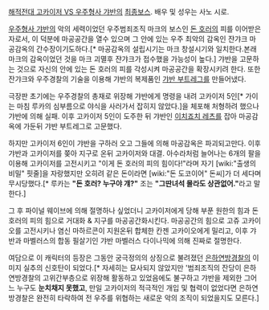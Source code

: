 [[해적전대 고카이저 VS 우주형사 갸반]]의 [[최종보스]]. 배우 및 성우는 사노 시로.

[[우주형사 갸반]]의 악의 세력이었던 우주범죄조직 마크의 보스인 [[돈 호러]]의 피를 이어받은 자로서, 이 덕분에 마공공간을 열수 있으며 그 안에 있는 우주 최악의 감옥인 쟌갸크 마공감옥의 간수장이기도하다.[* 마공감옥의 설립시기는 마크 창설시기와 일치한다.본래 마크의 감옥이었던 것을 마크 괴멸후 쟌갸크가 접수했을 가능성이 높다.] 갸반을 고문하는 것으로 자신의 안에 있는 돈 호러의 피를 각성시켜 마공공간을 확장시키려 한다. 또한 잔갸크와 우주경찰의 기술을 이용해 갸반의 복제품인 [[갸반 부트레그]]를 만들어냈다.

극장판 초기에는 우주경찰의 총재로 위장해 갸반에게 명령을 내려 고카이저 5인[* 가이는 마침 루카의 심부름으로 야식을 사러가서 잡히지 않았다.]을 체포해 처형하려 했으나 갸반에 의해 실패. 이후 고카이저 5인이 도주한 뒤 갸반인 [[이치죠치 레츠]]를 잡아 마공감옥에 가둔뒤 갸반 부트레그로 고문했다.

하지만 고카이저 6인이 갸반을 구하러 오고 그들에 의해 마공감옥은 파괴되고만다. 이후 갸반과 고카이저를 쫒아 지구로 온뒤 고카이저와 대결. 아수라처럼 늘어나는 6개의 팔을 이용해 고카이저를 고전시키고 "이게 돈 호러의 피의 힘이다!"라며 자기 [wiki:"출생의 비밀" 핏줄]을 자랑했지만 오히려 같은 돈이라면 [wiki:"돈 도코이어" 돈씨]가 더 세다며 무시당했다.[* 루카는 '''"돈 호러? 누구야 걔?"''' 조는 '''"그딴녀석 몰라도 상관없어."'''라고 말한다.] 

그 후 파이널 웨이브에 의해 절명하나 싶었더니 고카이저에게 당해 부푼 원한의 힘과 돈 호러의 피의 힘으로 거대화 & 지구를 마공공간화시킨다. 마공공간의 힘으로 고쥬 고카이오를 고전시키나 염신 마하르콘이 지원온뒤 합체한 칸젠 고카이오에게 밀리고, 이후 갸반과 마벨러스의 합동 필살기인 갸반 마벨러스 다이나믹에 의해 진짜로 절명한다.

여담으로 이 캐릭터의 등장은 그동안 궁극정의의 상징으로 불려졌던 [[은하연방경찰]]의 이미지 실추의 신호탄이 되었다.[* 자세히는 묘사되지 않았지만 '범죄조직의 잔당이 은하연방경찰의 고위간부층으로 위장해 활동하고 있었음에도 불구하고 갸반을 제외한 그어느 누구도 '''눈치채지 못했고''', 만일 고카이저의 적극적인 개입 및 협력이 없었다면 은하연방경찰은 완전히 타락하여 전 우주를 위협하는 새로운 악의 조직이 되었을지도 모른다.]
